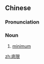 ==Chinese==
{{zh-forms}}

===Pronunciation===
{{zh-pron
|m=dǐxiàn
|cat=n
}}

===Noun===
{{zh-noun}}

# [[minimum]]

[[zh:底限]]